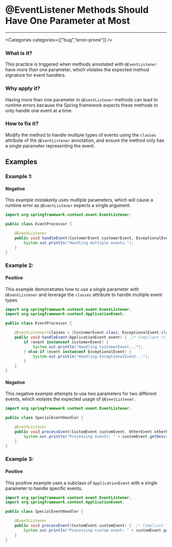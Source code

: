 

# @EventListener Methods Should Have One Parameter at Most

<Severity severity={SeverityLevels.HIGH} />

---

<Categories categories={["bug","error-prone"]} />

### What is it?
This practice is triggered when methods annotated with `@EventListener` have more than one parameter, which violates the expected method signature for event handlers.

### Why apply it?
Having more than one parameter in `@EventListener` methods can lead to runtime errors because the Spring framework expects these methods to only handle one event at a time.

### How to fix it?
Modify the method to handle multiple types of events using the `classes` attribute of the `@EventListener` annotation, and ensure the method only has a single parameter representing the event.

## Examples

### Example 1:

<!-- #example -->

#### Negative

<!-- #example_negative_description -->
This example mistakenly uses multiple parameters, which will cause a runtime error as `@EventListener` expects a single argument.

<!-- #example_negative_code -->
```java
import org.springframework.context.event.EventListener;

public class EventProcessor {

    @EventListener
    public void handleEvent(CustomerEvent customerEvent, ExceptionalEvent exceptionalEvent) {  /* Noncompliant */
        System.out.println("Handling multiple events.");
    }
}
```

### Example 2:

<!-- #example -->

#### Positive

<!-- #example_positive_description -->
This example demonstrates how to use a single parameter with `@EventListener` and leverage the `classes` attribute to handle multiple event types.

<!-- #example_positive_code -->
```java
import org.springframework.context.event.EventListener;
import org.springframework.context.ApplicationEvent;

public class EventProcessor {

    @EventListener(classes = {CustomerEvent.class, ExceptionalEvent.class})
    public void handleEvent(ApplicationEvent event) {  /* Compliant */
        if (event instanceof CustomerEvent) {
            System.out.println("Handling CustomerEvent...");
        } else if (event instanceof ExceptionalEvent) {
            System.out.println("Handling ExceptionalEvent...");
        }
    }
}
```

#### Negative

<!-- #example_negative_description -->
This negative example attempts to use two parameters for two different events, which violates the expected usage of `@EventListener`.

<!-- #example_negative_code -->
```java
import org.springframework.context.event.EventListener;

public class SpecialEventHandler {

    @EventListener
    public void processEvent(CustomEvent customEvent, OtherEvent otherEvent) {  /* Noncompliant */
        System.out.println("Processing events: " + customEvent.getDescription() + " and " + otherEvent.getInfo());
    }
}
```

### Example 3:

<!-- #example -->

#### Positive

<!-- #example_positive_description -->
This positive example uses a subclass of `ApplicationEvent` with a single parameter to handle specific events.

<!-- #example_positive_code -->
```java
import org.springframework.context.event.EventListener;
import org.springframework.context.ApplicationEvent;

public class SpecialEventHandler {

    @EventListener
    public void processEvent(CustomEvent customEvent) {  /* Compliant */
        System.out.println("Processing custom event: " + customEvent.getDescription());
    }
}
```